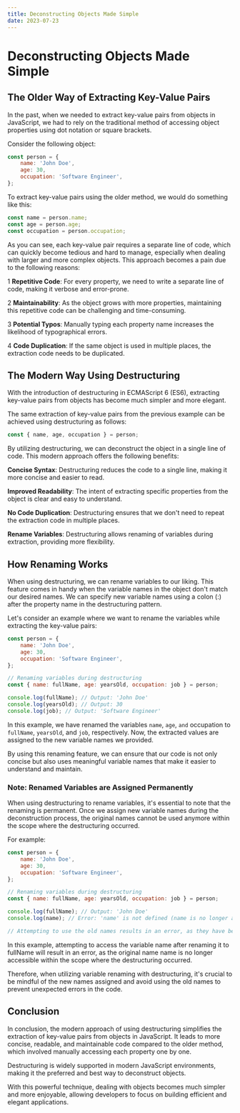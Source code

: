 ```yaml
---
title: Deconstructing Objects Made Simple
date: 2023-07-23
---
```


# Deconstructing Objects Made Simple

## The Older Way of Extracting Key-Value Pairs

In the past, when we needed to extract key-value pairs from objects in JavaScript, we had to rely on the traditional method of accessing object properties using dot notation or square brackets.

Consider the following object:

```jsx
const person = {
	name: 'John Doe',
	age: 30,
	occupation: 'Software Engineer',
};
```

To extract key-value pairs using the older method, we would do something like this:

```jsx
const name = person.name;
const age = person.age;
const occupation = person.occupation;
```

As you can see, each key-value pair requires a separate line of code, which can quickly become tedious and hard to manage, especially when dealing with larger and more complex objects. This approach becomes a pain due to the following reasons:

1 **Repetitive Code**: For every property, we need to write a separate line of code, making it verbose and error-prone.

2 **Maintainability**: As the object grows with more properties, maintaining this repetitive code can be challenging and time-consuming.

3 **Potential Typos**: Manually typing each property name increases the likelihood of typographical errors.

4 **Code Duplication**: If the same object is used in multiple places, the extraction code needs to be duplicated.

## The Modern Way Using Destructuring

With the introduction of destructuring in ECMAScript 6 (ES6), extracting key-value pairs from objects has become much simpler and more elegant.

The same extraction of key-value pairs from the previous example can be achieved using destructuring as follows:

```jsx
const { name, age, occupation } = person;
```

By utilizing destructuring, we can deconstruct the object in a single line of code. This modern approach offers the following benefits:

**Concise Syntax**: Destructuring reduces the code to a single line, making it more concise and easier to read.

**Improved Readability**: The intent of extracting specific properties from the object is clear and easy to understand.

**No Code Duplication**: Destructuring ensures that we don't need to repeat the extraction code in multiple places.

**Rename Variables**: Destructuring allows renaming of variables during extraction, providing more flexibility.

## How Renaming Works

When using destructuring, we can rename variables to our liking. This feature comes in handy when the variable names in the object don't match our desired names. We can specify new variable names using a colon (:) after the property name in the destructuring pattern.

Let's consider an example where we want to rename the variables while extracting the key-value pairs:

```jsx
const person = {
	name: 'John Doe',
	age: 30,
	occupation: 'Software Engineer',
};

// Renaming variables during destructuring
const { name: fullName, age: yearsOld, occupation: job } = person;

console.log(fullName); // Output: 'John Doe'
console.log(yearsOld); // Output: 30
console.log(job); // Output: 'Software Engineer'
```

In this example, we have renamed the variables `name`, `age`, `and` occupation to `fullName`, `yearsOld`, and `job`, respectively. Now, the extracted values are assigned to the new variable names we provided.

By using this renaming feature, we can ensure that our code is not only concise but also uses meaningful variable names that make it easier to understand and maintain.

### Note: Renamed Variables are Assigned Permanently

When using destructuring to rename variables, it's essential to note that the renaming is permanent. Once we assign new variable names during the deconstruction process, the original names cannot be used anymore within the scope where the destructuring occurred.

For example:

```jsx
const person = {
	name: 'John Doe',
	age: 30,
	occupation: 'Software Engineer',
};

// Renaming variables during destructuring
const { name: fullName, age: yearsOld, occupation: job } = person;

console.log(fullName); // Output: 'John Doe'
console.log(name); // Error: 'name' is not defined (name is no longer accessible)

// Attempting to use the old names results in an error, as they have been renamed.
```

In this example, attempting to access the variable name after renaming it to fullName will result in an error, as the original name name is no longer accessible within the scope where the destructuring occurred.

Therefore, when utilizing variable renaming with destructuring, it's crucial to be mindful of the new names assigned and avoid using the old names to prevent unexpected errors in the code.

## Conclusion

In conclusion, the modern approach of using destructuring simplifies the extraction of key-value pairs from objects in JavaScript. It leads to more concise, readable, and maintainable code compared to the older method, which involved manually accessing each property one by one.

Destructuring is widely supported in modern JavaScript environments, making it the preferred and best way to deconstruct objects.

With this powerful technique, dealing with objects becomes much simpler and more enjoyable, allowing developers to focus on building efficient and elegant applications.
